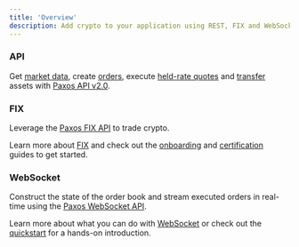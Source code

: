 ```yaml
---
title: 'Overview'
description: Add crypto to your application using REST, FIX and WebSocket APIs.
---
```


[v2-api]: ../api-reference
[market-data]: ../api-reference/endpoints/market-data
[orders]: ../api-reference/endpoints/orders
[quotes]: ../api-reference/quotes
[transfers]: ../api-reference/endpoints/transfers
[websocket-api]: api/websocket
[websocket-overview]: api/websocket
[websocket-quickstart]: /guides/crypto-brokerage/websocket
[fix-api]: https://developer.paxos.com/docs/itbit/guides/crypto-brokerage/fix/
[fix-onboard]: fix/onboard
[fix-certify]: fix/certify
[fix]: fix
### API

Get [market data][market-data], create [orders][orders], execute [held-rate quotes][quotes] and [transfer][transfers] assets with [Paxos API v2.0][v2-api].

### FIX

Leverage the [Paxos FIX API][fix-api] to trade crypto.

Learn  more about [FIX][fix] and check out the [onboarding][fix-onboard] and [certification][fix-certify] guides to get started.
### WebSocket

Construct the state of the order book and stream executed orders in real-time using the [Paxos WebSocket API][websocket-api].

Learn more about what you can do with [WebSocket][websocket-overview] or check out the [quickstart][websocket-quickstart] for a hands-on introduction.
